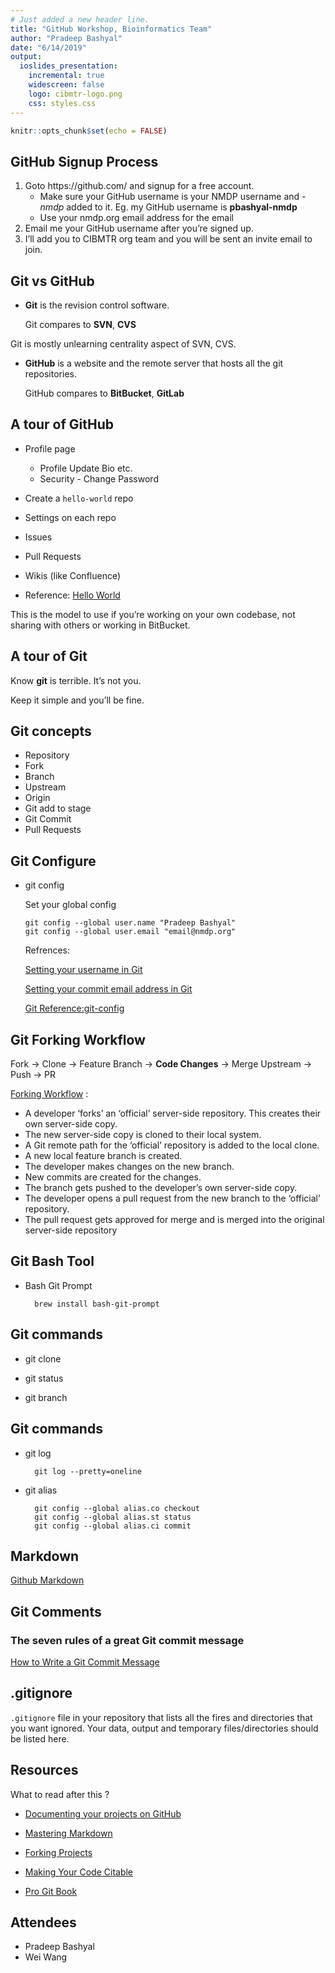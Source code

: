 ```yaml
---
# Just added a new header line.
title: "GitHub Workshop, Bioinformatics Team"
author: "Pradeep Bashyal"
date: "6/14/2019"
output:
  ioslides_presentation:
    incremental: true
    widescreen: false
    logo: cibmtr-logo.png
    css: styles.css 
---
```


```r
knitr::opts_chunk$set(echo = FALSE)
```

## GitHub Signup Process {#github-signup-process .emphasized}

1. Goto https://github.com/ and signup for a free account. 
	- Make sure your GitHub username is your NMDP username and *-nmdp* added to it. Eg. my GitHub username is **pbashyal-nmdp** 
	- Use your nmdp.org email address for the email
2. Email me your GitHub username after you're signed up.
3. I'll add you to CIBMTR org team and you will be sent an invite email to join.

## Git vs GitHub

- **Git** is the revision control software.

  Git compares to **SVN**, **CVS** 

<div class="notes">
  Git is mostly unlearning centrality aspect of SVN, CVS.
</div>

- **GitHub** is a website and the remote server that hosts all the git repositories.

  GitHub compares to **BitBucket**, **GitLab** 

## A tour of GitHub

- Profile page
  - Profile Update Bio etc.
  - Security - Change Password
  
- Create a `hello-world` repo
  
- Settings on each repo

- Issues

- Pull Requests

- Wikis (like Confluence)

- Reference: [Hello World](https://guides.github.com/activities/hello-world/)

<div class="notes">
  This is the model to use if you're working on your own codebase, not sharing with others or working in BitBucket.
</div>

## A tour of Git

Know **git** is terrible. It's not you.

Keep it simple and you'll be fine.

## Git concepts

- Repository
- Fork
- Branch
- Upstream
- Origin
- Git add to stage
- Git Commit
- Pull Requests

## Git Configure 

- git config

  Set your global config
  ```
  git config --global user.name "Pradeep Bashyal"
  git config --global user.email "email@nmdp.org"
  ```
  
  Refrences:
  
  [Setting your username in Git](https://help.github.com/en/articles/setting-your-username-in-git)
  
  [Setting your commit email address in Git](https://help.github.com/en/articles/setting-your-commit-email-address-in-git)
  
  [Git Reference:git-config](https://git-scm.com/docs/git-config)
  

## Git Forking Workflow {#forking-workflow}

Fork -> Clone -> Feature Branch -> **Code Changes** -> Merge Upstream -> Push -> PR 

[Forking Workflow](https://www.atlassian.com/git/tutorials/comparing-workflows/forking-workflow) :

- A developer 'forks' an 'official' server-side repository. This creates their own server-side copy.
- The new server-side copy is cloned to their local system.
- A Git remote path for the 'official' repository is added to the local clone.
- A new local feature branch is created.
- The developer makes changes on the new branch.
- New commits are created for the changes.
- The branch gets pushed to the developer's own server-side copy.
- The developer opens a pull request from the new branch to the 'official' repository.
- The pull request gets approved for merge and is merged into the original server-side repository

## Git Bash Tool

- Bash Git Prompt

  ```
    brew install bash-git-prompt
  ```

## Git commands 

- git clone

- git status

- git branch

## Git commands 

- git log
  ```
    git log --pretty=oneline
  ```

- git alias
  ```
    git config --global alias.co checkout
    git config --global alias.st status
    git config --global alias.ci commit
  ```

## Markdown

[Github Markdown](https://guides.github.com/features/mastering-markdown/)


## Git Comments

### The seven rules of a great Git commit message
[How to Write a Git Commit Message](https://chris.beams.io/posts/git-commit/#seven-rules)

## .gitignore

`.gitignore` file in your repository that lists all the fires and directories that you want ignored. Your data, output and temporary files/directories should be listed here.

## Resources

What to read after this ?

- [Documenting your projects on GitHub](https://guides.github.com/features/wikis/)

- [Mastering Markdown](https://guides.github.com/features/mastering-markdown/)

- [Forking Projects](https://guides.github.com/activities/forking/)

- [Making Your Code Citable](https://guides.github.com/activities/citable-code/)

- [Pro Git Book](https://git-scm.com/book)

## Attendees
- Pradeep Bashyal
- Wei Wang
